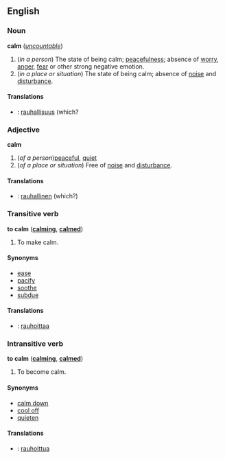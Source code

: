 ==English==
===Noun===
'''calm''' (''[[uncountable]]'')

# (''in a person'') The state of being calm; [[peacefulness]]; absence of [[worry]], [[anger]], [[fear]] or other strong negative emotion.
# (''in a place or situation'') The state of being calm; absence of [[noise]] and [[disturbance]].

====Translations====
*{{msg:fi}}: [[rauhallisuus]] (which?

===Adjective===
'''calm'''

# (''of a person'')[[peaceful]], [[quiet]]
# (''of a place or situation'') Free of [[noise]] and [[disturbance]].

====Translations====
*{{msg:fi}}: [[rauhallinen]] (which?)

===Transitive verb===
'''to calm''' ('''[[calming]]''', '''[[calmed]]''')

# To make calm.

====Synonyms====
*[[ease]]
*[[pacify]]
*[[soothe]]
*[[subdue]]

====Translations====
*{{msg:fi}}: [[rauhoittaa]]

===Intransitive verb===
'''to calm''' ('''[[calming]]''', '''[[calmed]]''')

# To become calm.

====Synonyms====
*[[calm down]]
*[[cool off]]
*[[quieten]]

====Translations====
*{{msg:fi}}: [[rauhoittua]]